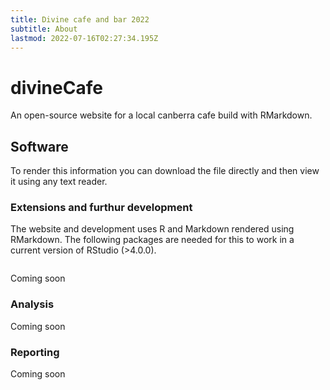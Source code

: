 ```yaml
---
title: Divine cafe and bar 2022
subtitle: About
lastmod: 2022-07-16T02:27:34.195Z
---
```



# divineCafe

An open-source website for a local canberra cafe build with RMarkdown.

## Software

To render this information you can download the file directly and then view it using any text reader.

### Extensions and furthur development

The website and development uses R and Markdown rendered using RMarkdown. The following packages are needed for this to work in a current version of RStudio (>4.0.0).

```r

```

Coming soon

### Analysis

Coming soon

### Reporting

Coming soon

